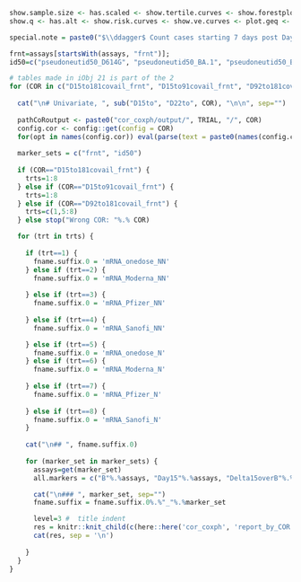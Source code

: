```r
show.sample.size <- has.scaled <- show.tertile.curves <- show.forestplots <- T
show.q <- has.alt <- show.risk.curves <- show.ve.curves <- plot.geq <- F

special.note = paste0("$\\ddagger$ Count cases starting 7 days post Day 15.")

frnt=assays[startsWith(assays, "frnt")]; 
id50=c("pseudoneutid50_D614G", "pseudoneutid50_BA.1", "pseudoneutid50_BA.4.BA.5")

```


<!-- Objective 1, 2 and 3 -->
```r

# tables made in iObj 21 is part of the 2
for (COR in c("D15to181covail_frnt", "D15to91covail_frnt", "D92to181covail_frnt")) {
  
  cat("\n# Univariate, ", sub("D15to", "D22to", COR), "\n\n", sep="")
  
  pathCoRoutput <- paste0("cor_coxph/output/", TRIAL, "/", COR)
  config.cor <- config::get(config = COR)
  for(opt in names(config.cor)) eval(parse(text = paste0(names(config.cor[opt])," <- config.cor[[opt]]")))
  
  marker_sets = c("frnt", "id50")
  
  if (COR=="D15to181covail_frnt") {
    trts=1:8 
  } else if (COR=="D15to91covail_frnt") {
    trts=1:8 
  } else if (COR=="D92to181covail_frnt") {
    trts=c(1,5:8) 
  } else stop("Wrong COR: "%.% COR)

  for (trt in trts) {
  
    if (trt==1) {
      fname.suffix.0 = 'mRNA_onedose_NN'
    } else if (trt==2) {
      fname.suffix.0 = 'mRNA_Moderna_NN'
      
    } else if (trt==3) {
      fname.suffix.0 = 'mRNA_Pfizer_NN'
      
    } else if (trt==4) {
      fname.suffix.0 = 'mRNA_Sanofi_NN'

    } else if (trt==5) {
      fname.suffix.0 = 'mRNA_onedose_N'
    } else if (trt==6) {
      fname.suffix.0 = 'mRNA_Moderna_N'
      
    } else if (trt==7) {
      fname.suffix.0 = 'mRNA_Pfizer_N'
      
    } else if (trt==8) {
      fname.suffix.0 = 'mRNA_Sanofi_N'
    } 
    
    cat("\n## ", fname.suffix.0)
    
    for (marker_set in marker_sets) {
      assays=get(marker_set)
      all.markers = c("B"%.%assays, "Day15"%.%assays, "Delta15overB"%.%assays)

      cat("\n### ", marker_set, sep="")
      fname.suffix = fname.suffix.0%.%"_"%.%marker_set

      level=3 #  title indent
      res = knitr::knit_child(c(here::here('cor_coxph', 'report_by_COR.Rmd')), quiet = TRUE)
      cat(res, sep = '\n')
  
    }
  }
}
```
